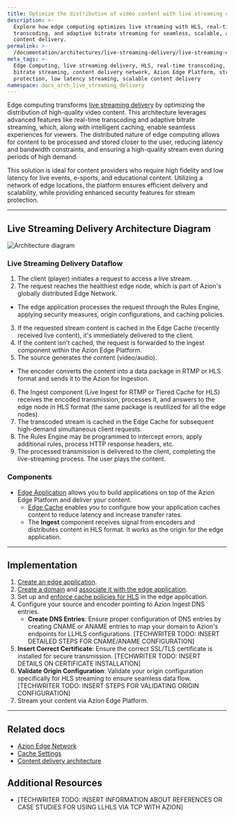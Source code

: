 ```yaml
---
title: Optimize the distribution of video content with live streaming delivery
description: >-
  Explore how edge computing optimizes live streaming with HLS, real-time
  transcoding, and adaptive bitrate streaming for seamless, scalable, and secure
  content delivery.
permalink: >-
  /documentation/architectures/live-streaming-delivery/live-streaming-delivery-with-hls/
meta_tags: >-
  Edge Computing, live streaming delivery, HLS, real-time transcoding, adaptive
  bitrate streaming, content delivery network, Azion Edge Platform, stream
  protection, low latency streaming, scalable content delivery
namespace: docs_arch_live_streaming_delivery
---
```


Edge computing transforms [live streaming delivery](https://www.azion.com/en/solutions/live-streaming-delivery/) by optimizing the distribution of high-quality video content. This architecture leverages advanced features like real-time transcoding and adaptive bitrate streaming, which, along with intelligent caching, enable seamless experiences for viewers. The distributed nature of edge computing allows for content to be processed and stored closer to the user, reducing latency and bandwidth constraints, and ensuring a high-quality stream even during periods of high demand.

This solution is ideal for content providers who require high fidelity and low latency for live events, e-sports, and educational content. Utilizing a network of edge locations, the platform ensures efficient delivery and scalability, while providing enhanced security features for stream protection.

---

## Live Streaming Delivery Architecture Diagram

![Architecture diagram](/assets/docs/images/uploads/diagram-live-streaming-delivery.png)

### Live Streaming Delivery Dataflow

1. The client (player) initiates a request to access a live stream.
2. The request reaches the healthiest edge node, which is part of Azion's globally distributed Edge Network.
- The edge application processes the request through the Rules Engine, applying security measures, origin configurations, and caching policies.
3. If the requested stream content is cached in the Edge Cache (recently received live content), it's immediately delivered to the client.
4. If the content isn't cached, the request is forwarded to the ingest component within the Azion Edge Platform.
5. The source generates the content (video/audio).
- The encoder converts the content into a data package in RTMP or HLS format and sends it to the Azion for Ingestion.
6. The Ingest component (Live Ingest for RTMP or Tiered Cache for HLS) receives the encoded transmission, processes it, and answers to the edge node in HLS format (the same package is reutilized for all the edge nodes).
7. The transcoded stream is cached in the Edge Cache for subsequent high-demand simultaneous client requests.
8. The Rules Engine may be programmed to intercept errors, apply additional rules, process HTTP response headers, etc.
9. The processed transmission is delivered to the client, completing the live-streaming process. The user plays the content.

### Components

- [Edge Application](/en/documentation/products/build/edge-application/) allows you to build applications on top of the Azion Edge Platform and deliver your content.
  - [Edge Cache](/en/documentation/products/build/edge-application/edge-cache/) enables you to configure how your application caches content to reduce latency and increase transfer rates.
  - The **Ingest** component receives signal from encoders and distributes content in HLS format. It works as the origin for the edge application.

---

## Implementation

1. [Create an edge application](/en/documentation/products/guides/build/build-an-application/).
2. [Create a domain](https://www.azion.com/en/documentation/products/guides/configure-a-domain/#create-a-domain-with-azion) and [associate it with the edge application](/en/documentation/products/guides/configure-a-domain/#link-a-custom-domain-to-your-application).
3. Set up and [enforce cache policies for HLS](/en/documentation/products/guides/enforce-hls-cache/) in the edge application.
4. Configure your source and encoder pointing to Azion Ingest DNS entries.
   - **Create DNS Entries**: Ensure proper configuration of DNS entries by creating CNAME or ANAME entries to map your domain to Azion's endpoints for LLHLS configurations. [TECHWRITER TODO: INSERT DETAILED STEPS FOR CNAME/ANAME CONFIGURATION]
5. **Insert Correct Certificate**: Ensure the correct SSL/TLS certificate is installed for secure transmission. [TECHWRITER TODO: INSERT DETAILS ON CERTIFICATE INSTALLATION]
6. **Validate Origin Configuration**: Validate your origin configuration specifically for HLS streaming to ensure seamless data flow. [TECHWRITER TODO: INSERT STEPS FOR VALIDATING ORIGIN CONFIGURATION]
7. Stream your content via Azion Edge Platform.

---

## Related docs

- [Azion Edge Network](https://www.azion.com/en/products/our-network/)
- [Cache Settings](/en/documentation/products/build/edge-application/cache-settings/)
- [Content delivery architecture](/en/documentation/architectures/edge-application/content-delivery/)

## Additional Resources

- [TECHWRITER TODO: INSERT INFORMATION ABOUT REFERENCES OR CASE STUDIES FOR USING LLHLS VIA TCP WITH AZION]
